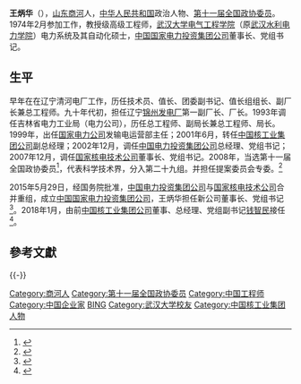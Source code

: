 '''王炳华'''（{{bd|1954年|10月|}}），[[山东|山东]][[商河|商河]]人，[[中华人民共和国|中华人民共和国]]政治人物、[[第十一届全国政协委员|第十一届全国政协委员]]。1974年2月参加工作，教授级高级工程师，[[武汉大学电气工程学院|武汉大学电气工程学院]]（原[[武汉水利电力学院|武汉水利电力学院]]）电力系统及其自动化硕士，[[中国国家电力投资集团公司|中国国家电力投资集团公司]]董事长、党组书记。

==生平==
早年在在辽宁清河电厂工作，历任技术员、值长、团委副书记、值长组组长、副厂长兼总工程师。九十年代初，担任辽宁[[锦州发电厂|锦州发电厂]]第一副厂长、厂长。1993年调任吉林省电力工业局（电力公司），历任总工程师、副局长兼总工程师、局长。1999年，出任[[国家电力公司|国家电力公司]]发输电运营部主任；2001年6月，转任[[中国核工业集团公司|中国核工业集团公司]]副总经理；2002年12月，调任[[中国电力投资集团公司|中国电力投资集团公司]]总经理、党组书记；2007年12月，调任[[国家核电技术公司|国家核电技术公司]]董事长、党组书记。2008年，当选第十一届全国政协委员<ref>{{cite news|title=第十一届全国政协委员名单|url=http://www.indaa.com.cn/zt/2009qglh/zxzs/200903/t20090303_127573.html|accessdate=2013-04-09|newspaper=新华社北京1月25日电 中国人民政治协商会议第十一届全国委员会委员名单(共2237人，2008年1月25日政协第十届全国委员会常务委员会第二十次会议通过)|date=2008年1月25日|deadurl=yes|archiveurl=https://web.archive.org/web/20130928014403/http://www.indaa.com.cn/zt/2009qglh/zxzs/200903/t20090303_127573.html|archivedate=2013年9月28日}}</ref>，代表科学技术界，分入第二十九组。并担任提案委员会专委。<ref>{{cite news|title=全国政协信息-王炳华|url=http://www.cppcc.gov.cn/CMS/wylibary/showJcwyxtInfoWylibary.action?tabJcwyxt.guid=11W0009890&wytype=wjwy|accessdate=2013-04-11|newspaper=全国政协委员会|archive-date=2019-06-05|archive-url=https://web.archive.org/web/20190605081150/http://www.cppcc.gov.cn/CMS/wylibary/showJcwyxtInfoWylibary.action?tabJcwyxt.guid=11W0009890&wytype=wjwy|dead-url=no}}</ref>

2015年5月29日，经国务院批准，[[中国电力投资集团公司|中国电力投资集团公司]]与[[国家核电技术公司|国家核电技术公司]]合并重组，成立[[中国国家电力投资集团公司|中国国家电力投资集团公司]]，王炳华担任新公司董事长、党组书记<ref>{{cite web|url=http://www.gov.cn/xinwen/2015-06/01/content_2871228.htm|publisher=中国政府网|accessdate=2015-06-01|title=王炳华任国家电力投资集团公司董事长、党组书记|archive-date=2015-07-30|archive-url=https://web.archive.org/web/20150730230050/http://www.gov.cn/xinwen/2015-06/01/content_2871228.htm|dead-url=no}}</ref>。2018年1月，由前[[中国核工业集团公司|中国核工业集团公司]]董事、总经理、党组副书记[[钱智民|钱智民]]接任<ref>{{cite press release|url=http://www.xinhuanet.com/renshi/2018-01/03/c_1122204697.htm|title=钱智民任国家电投董事长、党组书记|date=2018年1月3日|accessdate=2018年7月1日|publisher=国家电力投资集团|agency=新華社|language=zh-cn|archive-date=2018年7月1日|archive-url=https://web.archive.org/web/20180701111638/http://www.xinhuanet.com/renshi/2018-01/03/c_1122204697.htm|dead-url=no}}</ref>。

==參考文獻==
{{reflist}}
{{-}}
{{start box}}
{{s-bus}}
{{s-new}}
{{s-title|[[中国国家电力投资集团|中国国家电力投资集团]]董事长|2015年5月-2018年1月}}
{{S-after|[[錢智民|錢智民]]}}
{{end box}}

{{DEFAULTSORT:Wang binghua}}
[[Category:商河人|Category:商河人]]
[[Category:第十一届全国政协委员|Category:第十一届全国政协委员]]
[[Category:中国工程师|Category:中国工程师]]
[[Category:中国企业家|Category:中国企业家]]
[[Category:王姓|BING]]
[[Category:武汉大学校友|Category:武汉大学校友]]
[[Category:中国核工业集团人物|Category:中国核工业集团人物]]